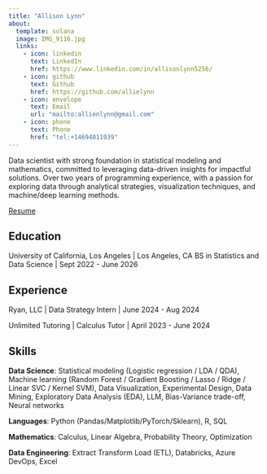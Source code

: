 ```yaml
---
title: "Allison Lynn"
about:
  template: solana
  image: IMG_9116.jpg
  links:
    - icon: linkedin
      text: LinkedIn
      href: https://www.linkedin.com/in/allisonlynn5256/
    - icon: github
      text: Github
      href: https://github.com/allielynn
    - icon: envelope
      text: Email
      url: "mailto:allienlynn@gmail.com"
    - icon: phone
      text: Phone
      href: "tel:+14694011939"
---
```


Data scientist with strong foundation in statistical modeling and mathematics, committed to leveraging
data-driven insights for impactful solutions. Over two years of programming experience, with a passion for
exploring data through analytical strategies, visualization techniques, and machine/deep learning methods.

[Resume](/Resume - Allison-Lynn.pdf)

## Education

University of California, Los Angeles | Los Angeles, CA
BS in Statistics and Data Science | Sept 2022 - June 2026

## Experience

Ryan, LLC | Data Strategy Intern | June 2024 - Aug 2024

Unlimited Tutoring | Calculus Tutor | April 2023 - June 2024

## Skills
**Data Science**: Statistical modeling (Logistic regression / LDA / QDA), Machine learning (Random Forest / Gradient Boosting / Lasso / Ridge / Linear SVC / Kernel SVM), Data Visualization, Experimental Design, Data Mining, Exploratory Data Analysis (EDA), LLM, Bias-Variance trade-off, Neural networks

**Languages**: Python (Pandas/Matplotlib/PyTorch/Sklearn), R, SQL

**Mathematics**: Calculus, Linear Algebra, Probability Theory, Optimization

**Data Engineering**: Extract Transform Load (ETL), Databricks, Azure DevOps, Excel